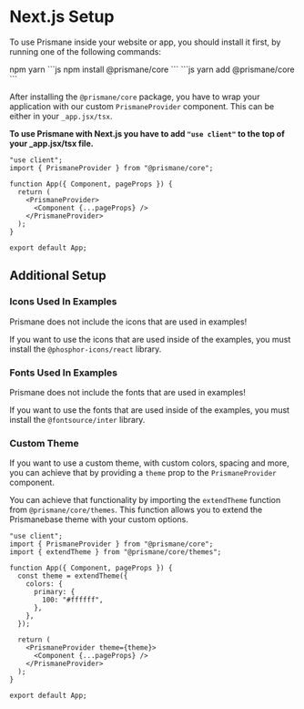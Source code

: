 # Next.js Setup

To use Prismane inside your website or app, you should install it first, by running one of the following commands:

<Tabs defaultValue="npm">
  <Tabs.List>
    <Tabs.Tab value="npm">npm</Tabs.Tab>
    <Tabs.Tab value="yarn">yarn</Tabs.Tab>
  </Tabs.List>
  <Tabs.Panel value="npm" my={8}>
    ```js 
      npm install @prismane/core 
    ```
  </Tabs.Panel>
  <Tabs.Panel value="yarn" my={8}>
    ```js 
      yarn add @prismane/core 
    ```
  </Tabs.Panel>
</Tabs>

After installing the `@prismane/core` package, you have to wrap your application with our custom `PrismaneProvider` component. This can be either in your `_app.jsx/tsx`.

**To use Prismane with Next.js you have to add `"use client"` to the top of your \_app.jsx/tsx file.**

```tsx
"use client";
import { PrismaneProvider } from "@prismane/core";

function App({ Component, pageProps }) {
  return (
    <PrismaneProvider>
      <Component {...pageProps} />
    </PrismaneProvider>
  );
}

export default App;
```

## Additional Setup

### Icons Used In Examples

<Important>Prismane does not include the icons that are used in examples!</Important>

If you want to use the icons that are used inside of the examples, you must install the `@phosphor-icons/react` library.

### Fonts Used In Examples

<Important>Prismane does not include the fonts that are used in examples!</Important>

If you want to use the fonts that are used inside of the examples, you must install the `@fontsource/inter` library.

### Custom Theme

If you want to use a custom theme, with custom colors, spacing and more, you can achieve that by providing a `theme` prop to the `PrismaneProvider` component.

You can achieve that functionality by importing the `extendTheme` function from `@prismane/core/themes`. This function allows you to extend the Prismanebase theme with your custom options.

```tsx
"use client";
import { PrismaneProvider } from "@prismane/core";
import { extendTheme } from "@prismane/core/themes";

function App({ Component, pageProps }) {
  const theme = extendTheme({
    colors: {
      primary: {
        100: "#ffffff",
      },
    },
  });

  return (
    <PrismaneProvider theme={theme}>
      <Component {...pageProps} />
    </PrismaneProvider>
  );
}

export default App;
```
